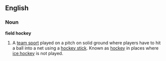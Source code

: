 ==English==

===Noun===
'''field hockey'''

# A [[team sport]] played on a pitch on solid ground where players have to hit a ball into a net using a [[hockey stick]]. Known as [[hockey]] in places where [[ice hockey]] is not played.